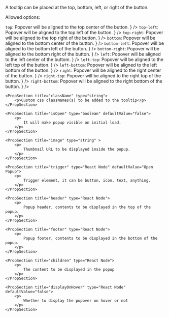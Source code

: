 
<PackageInstallGuide packageName="@wpmudev/sui-popover" />

<Section title="Props" border={true}>
	<PropSection title="placement" type="string" defaultValue="top">
			<p>
				A tooltip can be placed at the top, bottom, left, or right of the
				button.
			</p>
			<p>Allowed options:</p>
			<List>
				<span
					label={
						<>
							<Code small={true}>top</Code>: Popover will be aligned
							to the top center of the button.
						</>
					}
				/>
				<span
					label={
						<>
							<Code small={true}>top-left</Code>: Popover will be
							aligned to the top left of the button.
						</>
					}
				/>
				<span
					label={
						<>
							<Code small={true}>top-right</Code>: Popover will be
							aligned to the top right of the button.
						</>
					}
				/>
				<span
					label={
						<>
							<Code small={true}>bottom</Code>: Popover will be
							aligned to the bottom center of the button.
						</>
					}
				/>
				<span
					label={
						<>
							<Code small={true}>bottom-left</Code>: Popover will be
							aligned to the bottom left of the button.
						</>
					}
				/>
				<span
					label={
						<>
							<Code small={true}>bottom-right</Code>: Popover will be
							aligned to the bottom right of the button.
						</>
					}
				/>
				<span
					label={
						<>
							<Code small={true}>left</Code>: Popover will be aligned
							to the left center of the buttom.
						</>
					}
				/>
				<span
					label={
						<>
							<Code small={true}>left-top</Code>: Popover will be
							aligned to the left top of the button.
						</>
					}
				/>
				<span
					label={
						<>
							<Code small={true}>left-bottom</Code>: Popover will be
							aligned to the left bottom of the button.
						</>
					}
				/>
				<span
					label={
						<>
							<Code small={true}>right</Code>: Popover will be aligned
							to the right center of the button.
						</>
					}
				/>
				<span
					label={
						<>
							<Code small={true}>right-top</Code>: Popover will be
							aligned to the right top of the button.
						</>
					}
				/>
				<span
					label={
						<>
							<Code small={true}>right-bottom</Code>: Popover will be
							aligned to the right bottom of the button.
						</>
					}
				/>
			</List>
	</PropSection>

	<PropSection title="className" type="string">
		<p>Custom css classNames(s) to be added to the tooltip</p>
	</PropSection>

	<PropSection title="isOpen" type="boolean" defaultValue="false">
		<p>
			It will make popup visible on initial load.
		</p>
	</PropSection>

	<PropSection title="image" type="string" >
		<p>
			Thumbnail URL to be displayed inside the popup.
		</p>
	</PropSection>

	<PropSection title="trigger" type="React Node" defaultValue="Open Popup">
		<p>
			Trigger element, it can be button, icon, text, anything.
		</p>
	</PropSection>

	<PropSection title="header" type="React Node">
		<p>
			Popup header, contents to be displayed in the top of the popup.
		</p>
	</PropSection>

	<PropSection title="footer" type="React Node">
		<p>
			Popup footer, contents to be displayed in the bottom of the popup.
		</p>
	</PropSection>

	<PropSection title="children" type="React Node">
		<p>
			The content to be displayed in the popup
		</p>
	</PropSection>

	<PropSection title="displayOnHover" type="React Node" defaultValue="false">
		<p>
			Whether to display the popover on hover or not
		</p>
	</PropSection>
</Section>

<CommonPropsNotice />